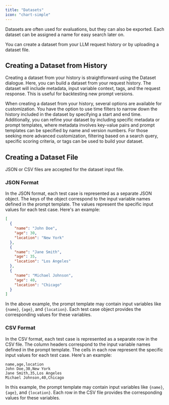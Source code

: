 ```yaml
---
title: "Datasets"
icon: "chart-simple"
---
```



Datasets are often used for evaluations, but they can also be exported. Each dataset can be assigned a name for easy search later on.

You can create a dataset from your LLM request history or by uploading a dataset file.

## Creating a Dataset from History

Creating a dataset from your history is straightforward using the Dataset dialogue. Here, you can build a dataset from your request history. The dataset will include metadata, input variable context, tags, and the request response. This is useful for backtesting new prompt versions.

When creating a dataset from your history, several options are available for customization. You have the option to use time filters to narrow down the history included in the dataset by specifying a start and end time. Additionally, you can refine your dataset by including specific metadata or prompt templates, where metadata involves key-value pairs and prompt templates can be specified by name and version numbers. For those seeking more advanced customization, filtering based on a search query, specific scoring criteria, or tags can be used to build your dataset. 


## Creating a Dataset File

JSON or CSV files are accepted for the dataset input file.

### JSON Format

In the JSON format, each test case is represented as a separate JSON object. The keys of the object correspond to the input variable names defined in the prompt template. The values represent the specific input values for each test case. Here's an example:

```json
[
  {
    "name": "John Doe",
    "age": 30,
    "location": "New York"
  },
  {
    "name": "Jane Smith",
    "age": 35,
    "location": "Los Angeles"
  },
  {
    "name": "Michael Johnson",
    "age": 40,
    "location": "Chicago"
  }
]

```

In the above example, the prompt template may contain input variables like `{name}`, `{age}`, and `{location}`. Each test case object provides the corresponding values for these variables.

### CSV Format

In the CSV format, each test case is represented as a separate row in the CSV file. The column headers correspond to the input variable names defined in the prompt template. The cells in each row represent the specific input values for each test case. Here's an example:

```
name,age,location
John Doe,30,New York
Jane Smith,35,Los Angeles
Michael Johnson,40,Chicago
```

In this example, the prompt template may contain input variables like `{name}`, `{age}`, and `{location}`. Each row in the CSV file provides the corresponding values for these variables.
